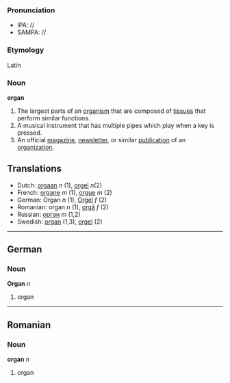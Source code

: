 ===Pronunciation===
*IPA: //
*SAMPA: //
===Etymology===
Latin
=== Noun ===
'''organ'''

#The largest parts of an [[organism]] that are composed of [[tissue]]s that perform similar functions.
#A musical instrument that has multiple pipes which play when a key is pressed.
#An official [[magazine]], [[newsletter]], or similar [[publication]] of an [[organization]].

==Translations==
*Dutch: [[orgaan]] ''n'' (1), [[orgel]] ''n''(2)
*French: [[organe]] ''m'' (1), [[orgue]] ''m'' (2)
*German: Organ ''n'' (1), [[Orgel]] ''f'' (2)
*Romanian: organ ''n'' (1), [[orgă]] ''f'' (2)
*Russian: [[орган]] ''m'' (1,2)
*Swedish: [[organ]] (1,3), [[orgel]] (2)

----

==German==
=== Noun ===
'''Organ''' ''n''

# organ

----
==Romanian==
=== Noun ===
'''organ''' ''n''

# organ